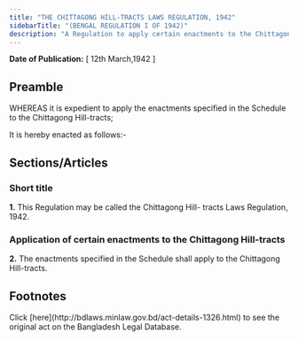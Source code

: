 ```yaml
---
title: "THE CHITTAGONG HILL-TRACTS LAWS REGULATION, 1942"
sidebarTitle: "(BENGAL REGULATION I OF 1942)"
description: "A Regulation to apply certain enactments to the Chittagong Hill-tracts.."
---
```


**Date of Publication:** [ 12th March,1942 ]

## Preamble

WHEREAS it is expedient to apply the enactments specified in the Schedule to the Chittagong Hill-tracts;

It is hereby enacted as follows:-

## Sections/Articles

### Short title

**1.** This Regulation may be called the Chittagong Hill- tracts Laws Regulation, 1942.

### Application of certain enactments to the Chittagong Hill-tracts

**2.** The enactments specified in the Schedule shall apply to the Chittagong Hill-tracts.

## Footnotes

<Note>
  Click [here](http://bdlaws.minlaw.gov.bd/act-details-1326.html) to see the original act on the Bangladesh Legal Database.
</Note>
